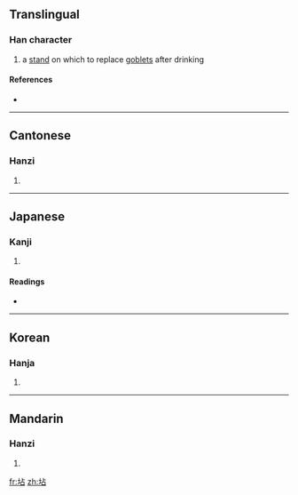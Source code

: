 {{also|店}}
==Translingual==

===Han character===
{{Han char|rn=32|rad=土|as=05|sn=8|four=4116<sub>0</sub>|canj=土卜口 (GYR)}}

# a [[stand]] on which to replace [[goblet]]s after drinking

====References====
* {{Han ref|kx=0226.240|dkj=04979|dj=0462.020|hdz=10430.120|uh=576B|ud=22379|bh=CBF5|bd=52213}}

----

==Cantonese==

===Hanzi===
{{yue-hanzi|jyut=|y=dim3}}

# {{defn|Cantonese|sort=土05}}

----

==Japanese==

===Kanji===
{{ja-kanji|grade=|rs=土05}}

# {{defn|Japanese|sort=土05}}

====Readings====
* {{ja-readings|on=[[てん]] (ten), [[ちん]] (chin)|kun=[[さかい]] (sakai)}}

----

==Korean==

===Hanja===
{{ko-hanja|hangeul=점|rv=jeom|mr=chŏm}}

# {{defn|Korean|sort=土05}}

----

==Mandarin==

===Hanzi===
{{cmn-hanzi|pin=[[diàn]] ([[dian4]])|wg=tien<sup>4</sup>}}

# {{defn|Mandarin|sort=土05}}

[[fr:坫]]
[[zh:坫]]